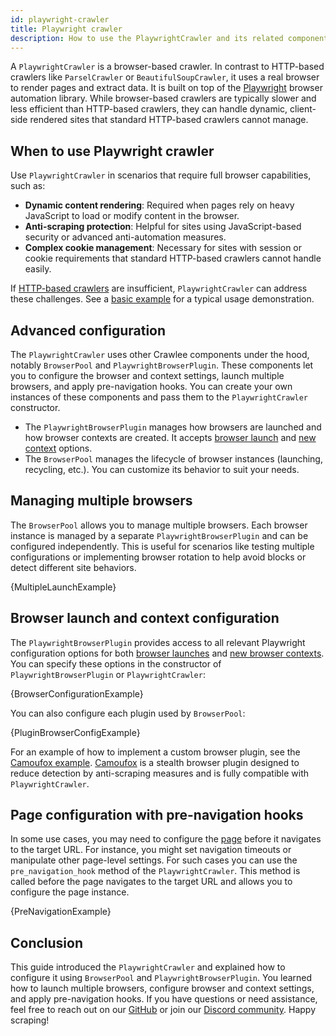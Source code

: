 ```yaml
---
id: playwright-crawler
title: Playwright crawler
description: How to use the PlaywrightCrawler and its related components.
---
```





A <ApiLink to="class/PlaywrightCrawler">`PlaywrightCrawler`</ApiLink> is a browser-based crawler. In contrast to HTTP-based crawlers like <ApiLink to="class/ParselCrawler">`ParselCrawler`</ApiLink> or <ApiLink to="class/BeautifulSoupCrawler">`BeautifulSoupCrawler`</ApiLink>, it uses a real browser to render pages and extract data. It is built on top of the [Playwright](https://playwright.dev/python/) browser automation library. While browser-based crawlers are typically slower and less efficient than HTTP-based crawlers, they can handle dynamic, client-side rendered sites that standard HTTP-based crawlers cannot manage.

## When to use Playwright crawler

Use <ApiLink to="class/PlaywrightCrawler">`PlaywrightCrawler`</ApiLink> in scenarios that require full browser capabilities, such as:

- **Dynamic content rendering**: Required when pages rely on heavy JavaScript to load or modify content in the browser.
- **Anti-scraping protection**: Helpful for sites using JavaScript-based security or advanced anti-automation measures.
- **Complex cookie management**: Necessary for sites with session or cookie requirements that standard HTTP-based crawlers cannot handle easily.

If [HTTP-based crawlers](https://crawlee.dev/python/docs/guides/http-crawlers) are insufficient, <ApiLink to="class/PlaywrightCrawler">`PlaywrightCrawler`</ApiLink> can address these challenges. See a [basic example](../examples/playwright-crawler) for a typical usage demonstration.

## Advanced configuration

The <ApiLink to="class/PlaywrightCrawler">`PlaywrightCrawler`</ApiLink> uses other Crawlee components under the hood, notably <ApiLink to="class/BrowserPool">`BrowserPool`</ApiLink> and <ApiLink to="class/PlaywrightBrowserPlugin">`PlaywrightBrowserPlugin`</ApiLink>. These components let you to configure the browser and context settings, launch multiple browsers, and apply pre-navigation hooks. You can create your own instances of these components and pass them to the <ApiLink to="class/PlaywrightCrawler">`PlaywrightCrawler`</ApiLink> constructor.

- The <ApiLink to="class/PlaywrightBrowserPlugin">`PlaywrightBrowserPlugin`</ApiLink> manages how browsers are launched and how browser contexts are created. It accepts [browser launch](https://playwright.dev/python/docs/api/class-browsertype#browser-type-launch) and [new context](https://playwright.dev/python/docs/api/class-browser#browser-new-context) options.
- The <ApiLink to="class/BrowserPool">`BrowserPool`</ApiLink> manages the lifecycle of browser instances (launching, recycling, etc.). You can customize its behavior to suit your needs.

## Managing multiple browsers

The <ApiLink to="class/BrowserPool">`BrowserPool`</ApiLink> allows you to manage multiple browsers. Each browser instance is managed by a separate <ApiLink to="class/PlaywrightBrowserPlugin">`PlaywrightBrowserPlugin`</ApiLink> and can be configured independently. This is useful for scenarios like testing multiple configurations or implementing browser rotation to help avoid blocks or detect different site behaviors.

<RunnableCodeBlock className="language-python" language="python">
    {MultipleLaunchExample}
</RunnableCodeBlock>

## Browser launch and context configuration

The <ApiLink to="class/PlaywrightBrowserPlugin">`PlaywrightBrowserPlugin`</ApiLink> provides access to all relevant Playwright configuration options for both [browser launches](https://playwright.dev/python/docs/api/class-browsertype#browser-type-launch) and [new browser contexts](https://playwright.dev/python/docs/api/class-browser#browser-new-context). You can specify these options in the constructor of <ApiLink to="class/PlaywrightBrowserPlugin">`PlaywrightBrowserPlugin`</ApiLink> or <ApiLink to="class/PlaywrightCrawler">`PlaywrightCrawler`</ApiLink>:

<RunnableCodeBlock className="language-python" language="python">
    {BrowserConfigurationExample}
</RunnableCodeBlock>

You can also configure each plugin used by <ApiLink to="class/BrowserPool">`BrowserPool`</ApiLink>:

<CodeBlock className="language-python">
    {PluginBrowserConfigExample}
</CodeBlock>

For an example of how to implement a custom browser plugin, see the [Camoufox example](../examples/playwright-crawler-with-camoufox). [Camoufox](https://camoufox.com/) is a stealth browser plugin designed to reduce detection by anti-scraping measures and is fully compatible with <ApiLink to="class/PlaywrightCrawler">`PlaywrightCrawler`</ApiLink>.

## Page configuration with pre-navigation hooks

In some use cases, you may need to configure the [page](https://playwright.dev/python/docs/api/class-page) before it navigates to the target URL. For instance, you might set navigation timeouts or manipulate other page-level settings. For such cases you can use the <ApiLink to="class/PlaywrightCrawler#pre_navigation_hook">`pre_navigation_hook`</ApiLink> method of the <ApiLink to="class/PlaywrightCrawler">`PlaywrightCrawler`</ApiLink>. This method is called before the page navigates to the target URL and allows you to configure the page instance.

<RunnableCodeBlock className="language-python" language="python">
    {PreNavigationExample}
</RunnableCodeBlock>

## Conclusion

This guide introduced the <ApiLink to="class/PlaywrightCrawler">`PlaywrightCrawler`</ApiLink> and explained how to configure it using <ApiLink to="class/BrowserPool">`BrowserPool`</ApiLink> and <ApiLink to="class/PlaywrightBrowserPlugin">`PlaywrightBrowserPlugin`</ApiLink>. You learned how to launch multiple browsers, configure browser and context settings, and apply pre-navigation hooks. If you have questions or need assistance, feel free to reach out on our [GitHub](https://github.com/apify/crawlee-python) or join our [Discord community](https://discord.com/invite/jyEM2PRvMU). Happy scraping!
